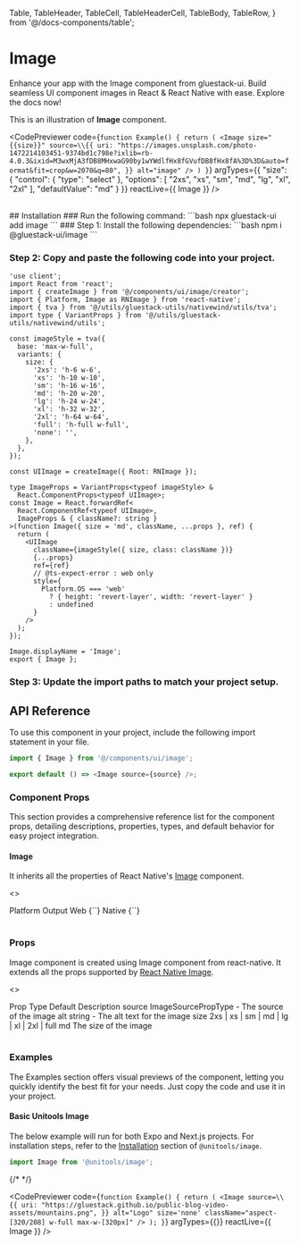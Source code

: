 
  Table,
  TableHeader,
  TableCell,
  TableHeaderCell,
  TableBody,
  TableRow,
} from '@/docs-components/table';

# Image

Enhance your app with the Image component from gluestack-ui. Build seamless UI component images in React & React Native with ease. Explore the docs now!

This is an illustration of **Image** component.


  

  
  
  <CodePreviewer
  code={`function Example() {
  return (
    <Image
      size="{{size}}"
      source=\\{{
        uri: "https://images.unsplash.com/photo-1472214103451-9374bd1c798e?ixlib=rb-4.0.3&ixid=M3wxMjA3fDB8MHxwaG90by1wYWdlfHx8fGVufDB8fHx8fA%3D%3D&auto=format&fit=crop&w=2070&q=80",
      }}
      alt="image"
    />
  )
}`}
  argTypes={{
  "size": {
    "control": {
      "type": "select"
    },
    "options": [
      "2xs",
      "xs",
      "sm",
      "md",
      "lg",
      "xl",
      "2xl"
    ],
    "defaultValue": "md"
  }
}}
  reactLive={{ Image }}
/>

<br/>
## Installation

<Tabs>
<TabItem label="CLI">
### Run the following command:
  ```bash
  npx gluestack-ui add image
  ```
</TabItem>
<TabItem label="Manual">
### Step 1: Install the following dependencies:
```bash
npm i @gluestack-ui/image
```

### Step 2: Copy and paste the following code into your project.

```tsx
'use client';
import React from 'react';
import { createImage } from '@/components/ui/image/creator';
import { Platform, Image as RNImage } from 'react-native';
import { tva } from '@/utils/gluestack-utils/nativewind/utils/tva';
import type { VariantProps } from '@/utils/gluestack-utils/nativewind/utils';

const imageStyle = tva({
  base: 'max-w-full',
  variants: {
    size: {
      '2xs': 'h-6 w-6',
      'xs': 'h-10 w-10',
      'sm': 'h-16 w-16',
      'md': 'h-20 w-20',
      'lg': 'h-24 w-24',
      'xl': 'h-32 w-32',
      '2xl': 'h-64 w-64',
      'full': 'h-full w-full',
      'none': '',
    },
  },
});

const UIImage = createImage({ Root: RNImage });

type ImageProps = VariantProps<typeof imageStyle> &
  React.ComponentProps<typeof UIImage>;
const Image = React.forwardRef<
  React.ComponentRef<typeof UIImage>,
  ImageProps & { className?: string }
>(function Image({ size = 'md', className, ...props }, ref) {
  return (
    <UIImage
      className={imageStyle({ size, class: className })}
      {...props}
      ref={ref}
      // @ts-expect-error : web only
      style={
        Platform.OS === 'web'
          ? { height: 'revert-layer', width: 'revert-layer' }
          : undefined
      }
    />
  );
});

Image.displayName = 'Image';
export { Image };

```

### Step 3: Update the import paths to match your project setup.

</TabItem>
</Tabs>

## API Reference

To use this component in your project, include the following import statement in your file.

```ts
import { Image } from '@/components/ui/image';
```

```ts
export default () => <Image source={source} />;
```

### Component Props

This section provides a comprehensive reference list for the component props, detailing descriptions, properties, types, and default behavior for easy project integration.

#### Image

It inherits all the properties of React Native's [Image](https://reactnative.dev/docs/image) component.

<>
  <Table>
    <TableHeader>
      <TableRow>
        <TableHeaderCell>Platform</TableHeaderCell>
        <TableHeaderCell>Output</TableHeaderCell>
      </TableRow>
    </TableHeader>
    <TableBody>
      <TableRow>
        <TableCell>
          <InlineCode>Web</InlineCode>
        </TableCell>
        <TableCell>{`<img />`}</TableCell>
      </TableRow>
      <TableRow>
        <TableCell>
          <InlineCode>Native</InlineCode>
        </TableCell>
        <TableCell>{`<Image />`}</TableCell>
      </TableRow>
    </TableBody>
  </Table>
</>

### Props

Image component is created using Image component from react-native. It extends all the props supported by [React Native Image](https://reactnative.dev/docs/image#props).

<>
  <Table>
    <TableHeader>
      <TableRow>
        <TableHeaderCell>Prop</TableHeaderCell>
        <TableHeaderCell>Type</TableHeaderCell>
        <TableHeaderCell>Default</TableHeaderCell>
        <TableHeaderCell>Description</TableHeaderCell>
      </TableRow>
    </TableHeader>
    <TableBody>
      <TableRow>
        <TableCell>
          <InlineCode>source</InlineCode>
        </TableCell>
        <TableCell>ImageSourcePropType</TableCell>
        <TableCell>-</TableCell>
        <TableCell>The source of the image</TableCell>
      </TableRow>
      <TableRow>
        <TableCell>
          <InlineCode>alt</InlineCode>
        </TableCell>
        <TableCell>string</TableCell>
        <TableCell>-</TableCell>
        <TableCell>The alt text for the image</TableCell>
      </TableRow>
      <TableRow>
        <TableCell>
          <InlineCode>size</InlineCode>
        </TableCell>
        <TableCell>2xs | xs | sm | md | lg | xl | 2xl | full</TableCell>
        <TableCell>md</TableCell>
        <TableCell>The size of the image</TableCell>
      </TableRow>
    </TableBody>
  </Table>
</>

### Examples

The Examples section offers visual previews of the component, letting you quickly identify the best fit for your needs. Just copy the code and use it in your project.

#### Basic Unitools Image

The below example will run for both Expo and Next.js projects. For installation steps, refer to the [Installation](https://unitools.geekyants.com/packages/image/) section of `@unitools/image`.

```ts
import Image from '@unitools/image';
```

{/* <UnitoolsImageEg/> */}


  

  
  
  <CodePreviewer
  code={`function Example() {
  return (
    <Image
          source=\\{{
            uri: "https://gluestack.github.io/public-blog-video-assets/mountains.png",
          }}
          alt="Logo"
          size='none'
          className="aspect-[320/208] w-full max-w-[320px]"
        />
  );
}`}
  argTypes={{}}
  reactLive={{ Image }}
/>